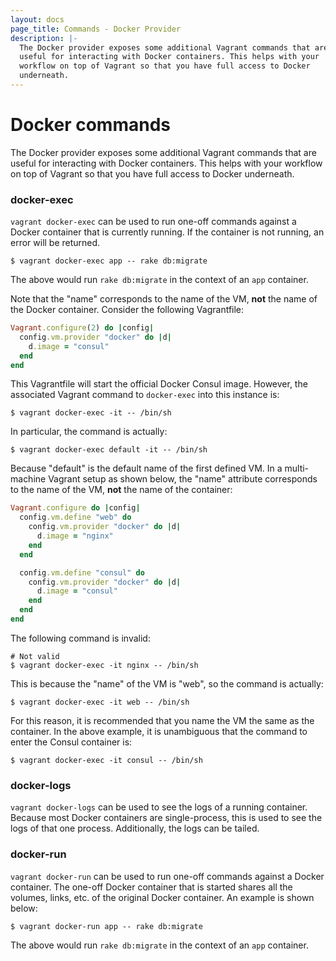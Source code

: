 ```yaml
---
layout: docs
page_title: Commands - Docker Provider
description: |-
  The Docker provider exposes some additional Vagrant commands that are
  useful for interacting with Docker containers. This helps with your
  workflow on top of Vagrant so that you have full access to Docker
  underneath.
---
```


# Docker commands

The Docker provider exposes some additional Vagrant commands that are
useful for interacting with Docker containers. This helps with your
workflow on top of Vagrant so that you have full access to Docker
underneath.

### docker-exec

`vagrant docker-exec` can be used to run one-off commands against
a Docker container that is currently running. If the container is not running,
an error will be returned.

```shell-session
$ vagrant docker-exec app -- rake db:migrate
```

The above would run `rake db:migrate` in the context of an `app` container.

Note that the "name" corresponds to the name of the VM, **not** the name of the
Docker container. Consider the following Vagrantfile:

```ruby
Vagrant.configure(2) do |config|
  config.vm.provider "docker" do |d|
    d.image = "consul"
  end
end
```

This Vagrantfile will start the official Docker Consul image. However, the
associated Vagrant command to `docker-exec` into this instance is:

```shell-session
$ vagrant docker-exec -it -- /bin/sh
```

In particular, the command is actually:

```shell-session
$ vagrant docker-exec default -it -- /bin/sh
```

Because "default" is the default name of the first defined VM. In a
multi-machine Vagrant setup as shown below, the "name" attribute corresponds
to the name of the VM, **not** the name of the container:

```ruby
Vagrant.configure do |config|
  config.vm.define "web" do
    config.vm.provider "docker" do |d|
      d.image = "nginx"
    end
  end

  config.vm.define "consul" do
    config.vm.provider "docker" do |d|
      d.image = "consul"
    end
  end
end
```

The following command is invalid:

```shell-session
# Not valid
$ vagrant docker-exec -it nginx -- /bin/sh
```

This is because the "name" of the VM is "web", so the command is actually:

```shell-session
$ vagrant docker-exec -it web -- /bin/sh
```

For this reason, it is recommended that you name the VM the same as the
container. In the above example, it is unambiguous that the command to enter
the Consul container is:

```shell-session
$ vagrant docker-exec -it consul -- /bin/sh
```

### docker-logs

`vagrant docker-logs` can be used to see the logs of a running container.
Because most Docker containers are single-process, this is used to see
the logs of that one process. Additionally, the logs can be tailed.

### docker-run

`vagrant docker-run` can be used to run one-off commands against
a Docker container. The one-off Docker container that is started shares
all the volumes, links, etc. of the original Docker container. An
example is shown below:

```shell-session
$ vagrant docker-run app -- rake db:migrate
```

The above would run `rake db:migrate` in the context of an `app` container.
